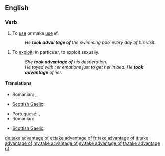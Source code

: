 ==English==

===Verb===
{{head|en|verb|head=to [[take advantage]] [[of]]}}

# To [[use#verb|use]] or make [[use#noun|use]] of.
#: ''He '''took advantage of''' the swimming pool every day of his visit.''
{{quote-Fanny Hill|part=3
|But now this visit of my soft warm hand in those so sensible parts had put every thing into such ungovernable fury that, disdaining all further preluding, and '''taking advantage of''' my commodious posture, he made the storm fall where I scarce patiently expected, and where he was sure to lay it}}
# To [[exploit]]; in particular, to exploit sexually.
#: ''She '''took advantage of''' his desperation.''
#: ''He toyed with her emotions just to get her in bed. He '''took advantage''' of her.''

====Translations====
{{trans-top|make use of}}
* Romanian: {{t-|ro|a abuza de}}, {{t-|ro|a exploata (o situație)}}
{{trans-mid}}
* [[Scottish Gaelic]]: {{t-|gd|gabh brath air}}
{{trans-bottom}}

{{trans-top|exploit}}
* Portuguese: {{t-|pt|tirar vantagem de}}, {{t+|pt|explorar}}
* Romanian: {{t-|ro|exploata}}
{{trans-mid}}
* [[Scottish Gaelic]]: {{t-|gd|gabh brath air}}
{{trans-bottom}}

[[de:take advantage of]]
[[et:take advantage of]]
[[fr:take advantage of]]
[[it:take advantage of]]
[[my:take advantage of]]
[[sv:take advantage of]]
[[ta:take advantage of]]